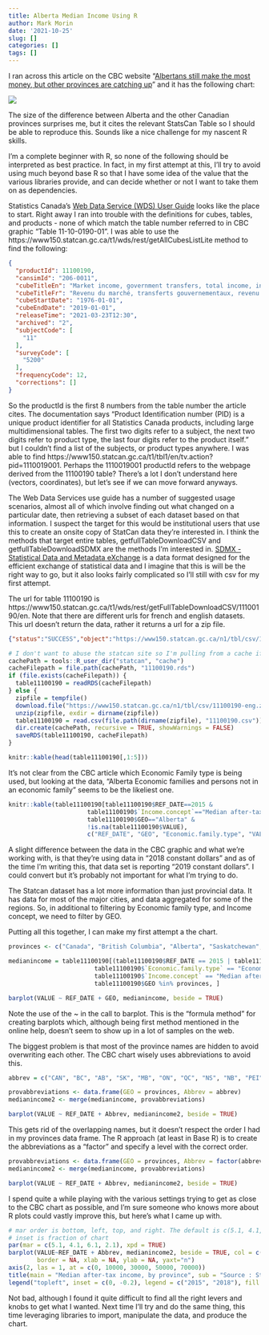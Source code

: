 ```yaml
---
title: Alberta Median Income Using R
author: Mark Morin
date: '2021-10-25'
slug: []
categories: []
tags: []
---
```


I ran across this article on the CBC website "[Albertans still make the most money, but other provinces are catching up](https://www.cbc.ca/news/canada/calgary/alberta-2018-median-average-income-canada-provinces-1.5473881)" and it has the following chart:

![](https://i.cbc.ca/1.5473965.1582569001!/fileImage/httpImage/image.jpg_gen/derivatives/original_1180/median-income-2015-and-2018.jpg)

The size of the difference between Alberta and the other Canadian provinces surprises me, but it cites the relevant StatsCan Table so I should be able to reproduce this. Sounds like a nice challenge for my nascent R skills.

I'm a complete beginner with R, so none of the following should be interpreted as best practice. In fact, in my first attempt at this, I'll try to avoid using much beyond base R so that I have some idea of the value that the various libraries provide, and can decide whether or not I want to take them on as dependencies.

Statistics Canada's [Web Data Service (WDS) User Guide](https://www.statcan.gc.ca/eng/developers/wds/user-guide) looks like the place to start. Right away I ran into trouble with the definitions for cubes, tables, and products - none of which match the table number referred to in CBC graphic "Table 11-10-0190-01". I was able to use the https://www150.statcan.gc.ca/t1/wds/rest/getAllCubesListLite method to find the following:

```json
{
  "productId": 11100190,
  "cansimId": "206-0011",
  "cubeTitleEn": "Market income, government transfers, total income, income tax and after-tax income by economic family type",
  "cubeTitleFr": "Revenu du marché, transferts gouvernementaux, revenu total, impôt sur le revenu et revenu après impôt selon le type de famille économique",
  "cubeStartDate": "1976-01-01",
  "cubeEndDate": "2019-01-01",
  "releaseTime": "2021-03-23T12:30",
  "archived": "2",
  "subjectCode": [
    "11"
  ],
  "surveyCode": [
    "5200"
  ],
  "frequencyCode": 12,
  "corrections": []
}
```
So the productId is the first 8 numbers from the table number the article cites. The documentation says "Product Identification number (PID) is a unique product identifier for all Statistics Canada products, including large multidimensional tables. The first two digits refer to a subject, the next two digits refer to product type, the last four digits refer to the product itself." but I couldn't find a list of the subjects, or product types anywhere. I was able to find https://www150.statcan.gc.ca/t1/tbl1/en/tv.action?pid=1110019001. Perhaps the 1110019001 productId refers to the webpage derived from the 11100190 table? There's a lot I don't understand here (vectors, coordinates), but let's see if we can move forward anyways.

The Web Data Services use guide has a number of suggested usage scenarios, almost all of which involve finding out what changed on a particular date, then retrieving a subset of each dataset based on that information. I suspect the target for this would be institutional users that use this to create an onsite copy of StatCan data they're interested in. I think the methods that target entire tables, getfullTableDownloadCSV and getfullTableDownloadSDMX are the methods I'm interested in. [SDMX - Statistical Data and Metadata eXchange](https://sdmx.org/) is a data format designed for the efficient exchange of statistical data and I imagine that this is will be the right way to go, but it also looks fairly complicated so I'll still with csv for my first attempt.

The url for table 11100190 is https://www150.statcan.gc.ca/t1/wds/rest/getFullTableDownloadCSV/11100190/en. Note that there are different urls for french and english datasets. This url doesn't return the data, rather it returns a url for a zip file.

```json
{"status":"SUCCESS","object":"https://www150.statcan.gc.ca/n1/tbl/csv/11100190-eng.zip"}
```

```r

# I don't want to abuse the statcan site so I'm pulling from a cache if it's available
cachePath = tools::R_user_dir("statcan", "cache")
cacheFilepath = file.path(cachePath, "11100190.rds")
if (file.exists(cacheFilepath)) {
  table11100190 = readRDS(cacheFilepath)
} else {
  zipfile = tempfile()
  download.file("https://www150.statcan.gc.ca/n1/tbl/csv/11100190-eng.zip", zipfile)
  unzip(zipfile, exdir = dirname(zipfile))
  table11100190 = read.csv(file.path(dirname(zipfile), "11100190.csv"))
  dir.create(cachePath, recursive = TRUE, showWarnings = FALSE)
  saveRDS(table11100190, cacheFilepath)
}

knitr::kable(head(table11100190[,1:5]))
```

It's not clear from the CBC article which Economic Family type is being used, but looking at the data, "Alberta	Economic families and persons not in an economic family" seems to be the likeliest one.

```r
knitr::kable(table11100190[table11100190$REF_DATE==2015 & 
                      table11100190$`Income.concept`=="Median after-tax income" &
                      table11100190$GEO=="Alberta" &
                      !is.na(table11100190$VALUE), 
                      c("REF_DATE", "GEO", "Economic.family.type", "VALUE")])
```

A slight difference between the data in the CBC graphic and what we're working with, is that they're using data in "2018 constant dollars" and as of the time I'm writing this, that data set is reporting "2019 constant dollars". I could  convert but it's probably not important for what I'm trying to do.

The Statcan dataset has a lot more information than just provincial data. It has data for most of the major cities, and data aggregated for some of the regions. So, in additional to filtering by Economic family type, and Income concept, we need to filter by GEO.

Putting all this together, I can make my first attempt a the chart.

```r

provinces <- c("Canada", "British Columbia", "Alberta", "Saskatchewan", "Manitoba", "Ontario", "Quebec", "New Brunswick", "Nova Scotia", "Prince Edward Island", "Newfoundland and Labrador")

medianincome = table11100190[(table11100190$REF_DATE == 2015 | table11100190$REF_DATE == 2018) &
                        table11100190$`Economic.family.type` == "Economic families and persons not in an economic family" &
                        table11100190$`Income.concept` == "Median after-tax income" &
                        table11100190$GEO %in% provinces, ]

barplot(VALUE ~ REF_DATE + GEO, medianincome, beside = TRUE)
```

Note the use of the ~ in the call to barplot. This is the "formula method" for creating barplots which, although being first method mentioned in the online help, doesn't seem to show up in a lot of samples on the web.

The biggest problem is that most of the province names are hidden to avoid overwriting each other. The CBC chart wisely uses abbreviations to avoid this.

```r
abbrev = c("CAN", "BC", "AB", "SK", "MB", "ON", "QC", "NS", "NB", "PEI", "NL");

provabbreviations <- data.frame(GEO = provinces, Abbrev = abbrev)
medianincome2 <- merge(medianincome, provabbreviations)

barplot(VALUE ~ REF_DATE + Abbrev, medianincome2, beside = TRUE)
```
This gets rid of the overlapping names, but it doesn't respect the order I had in my provinces data frame. The R approach (at least in Base R) is to create the abbreviations as a "factor" and specify a level with the correct order.

```r
provabbreviations <- data.frame(GEO = provinces, Abbrev = factor(abbrev, levels = abbrev))
medianincome2 <- merge(medianincome, provabbreviations)

barplot(VALUE ~ REF_DATE + Abbrev, medianincome2, beside = TRUE)
```

I spend quite a while playing with the various settings trying to get as close to the CBC chart as possible, and I'm sure someone who knows more about R plots could vastly improve this, but here's what I came up with.

```r
# mar order is bottom, left, top, and right. The default is c(5.1, 4.1, 4.1, 2.1) lines of text
# inset is fraction of chart
par(mar = c(5.1, 4.1, 6.1, 2.1), xpd = TRUE)
barplot(VALUE~REF_DATE + Abbrev, medianincome2, beside = TRUE, col = c("red", "blue"), 
        border = NA, xlab = NA, ylab = NA, yaxt="n")
axis(2, las = 1, at = c(0, 10000, 30000, 50000, 70000))
title(main = "Median after-tax income, by province", sub = "Source : StatCan Table 11-10-0190-01", adj = "0")
legend("topleft", inset = c(0, -0.2), legend = c("2015", "2018"), fill = c("red", "blue"), border = NA, horiz = TRUE, bty = "n")

```
Not bad, although I found it quite difficult to find all the right levers and knobs to get what I wanted. Next time  I'll try and do the same thing, this time leveraging libraries to import, manipulate the data, and produce the chart.